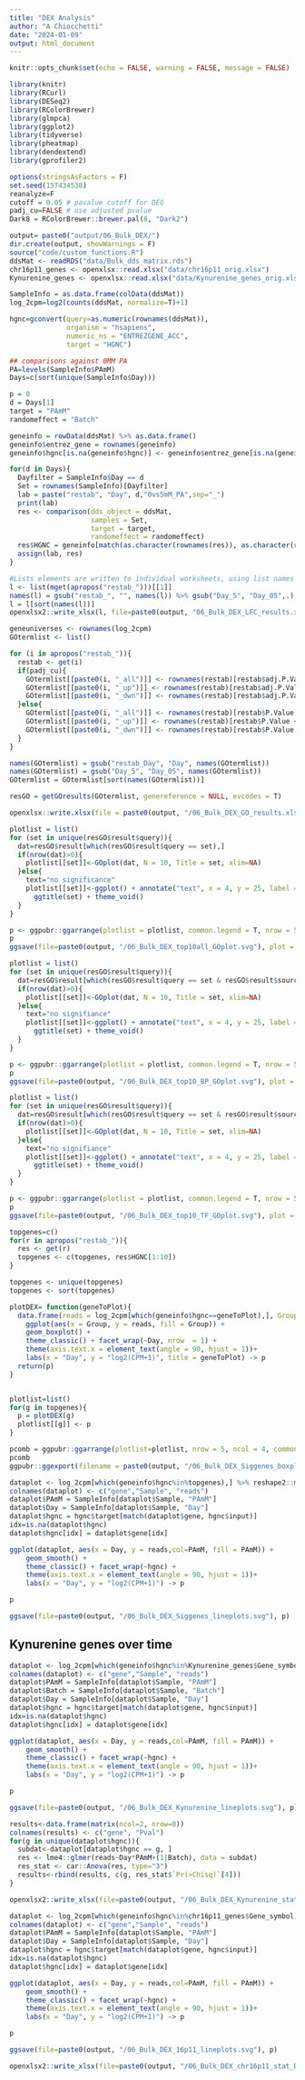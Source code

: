 ```yaml
---
title: "DEX Analysis"
author: "A Chiocchetti"
date: "2024-01-09"
output: html_document
---
```


```r
knitr::opts_chunk$set(echo = FALSE, warning = FALSE, message = FALSE)
```

```r
library(knitr)
library(RCurl) 
library(DESeq2)
library(RColorBrewer)
library(glmpca)
library(ggplot2)
library(tidyverse)
library(pheatmap)
library(dendextend)
library(gprofiler2)
```
```r
options(stringsAsFactors = F)
set.seed(157434538)
reanalyze=F
cutoff = 0.05 # pavalue cutoff for DEG
padj_cu=FALSE # use adjusted pvalue 
Dark8 = RColorBrewer::brewer.pal(8, "Dark2")
```

```r
output= paste0("output/06_Bulk_DEX/")
dir.create(output, showWarnings = F)
source("code/custom_functions.R")
ddsMat <- readRDS("data/Bulk_dds_matrix.rds")
chr16p11_genes <- openxlsx::read.xlsx("data/chr16p11_orig.xlsx")
Kynurenine_genes <- openxlsx::read.xlsx("data/Kynurenine_genes_orig.xlsx")

SampleInfo = as.data.frame(colData(ddsMat))
log_2cpm=log2(counts(ddsMat, normalize=T)+1)

hgnc=gconvert(query=as.numeric(rownames(ddsMat)), 
              organism = "hsapiens", 
              numeric_ns = "ENTREZGENE_ACC",
              target = "HGNC")

```

```r
## comparisons against 0MM PA
PA=levels(SampleInfo$PAmM)
Days=c(sort(unique(SampleInfo$Day)))

p = 0
d = Days[1]
target = "PAmM"
randomeffect = "Batch"

geneinfo = rowData(ddsMat) %>% as.data.frame()
geneinfo$entrez_gene = rownames(geneinfo)
geneinfo$hgnc[is.na(geneinfo$hgnc)] <- geneinfo$entrez_gene[is.na(geneinfo$hgnc)]

for(d in Days){
  Dayfilter = SampleInfo$Day == d
  Set = rownames(SampleInfo)[Dayfilter]
  lab = paste("restab", "Day", d,"0vs5mM_PA",sep="_")
  print(lab)
  res <- comparison(dds_object = ddsMat, 
                    samples = Set, 
                    target = target, 
                    randomeffect = randomeffect)
  res$HGNC = geneinfo[match(as.character(rownames(res)), as.character(rownames(geneinfo))), "hgnc"]
  assign(lab, res)
}

#Lists elements are written to individual worksheets, using list names as sheet names if available
l <- list(mget(apropos("restab_")))[[1]]
names(l) = gsub("restab_", "", names(l)) %>% gsub("Day_5", "Day_05",.)
l = l[sort(names(l))]
openxlsx2::write_xlsx(l, file=paste0(output, "06_Bulk_DEX_LFC_results.xlsx"), row_names=T )
```


```r
geneuniverses <- rownames(log_2cpm)
GOtermlist <- list()

for (i in apropos("restab_")){
  restab <- get(i)
  if(padj_cu){
    GOtermlist[[paste0(i, "_all")]] <- rownames(restab)[restab$adj.P.Val < cutoff]
    GOtermlist[[paste0(i, "_up")]] <- rownames(restab)[restab$adj.P.Val < cutoff  & restab$logFC >0]
    GOtermlist[[paste0(i, "_dwn")]] <- rownames(restab)[restab$adj.P.Val < cutoff  & restab$logFC < 0]
  }else{
    GOtermlist[[paste0(i, "_all")]] <- rownames(restab)[restab$P.Value < cutoff]
    GOtermlist[[paste0(i, "_up")]] <- rownames(restab)[restab$P.Value < cutoff  & restab$logFC >0]
    GOtermlist[[paste0(i, "_dwn")]] <- rownames(restab)[restab$P.Value < cutoff  & restab$logFC < 0]
  }
}

names(GOtermlist) = gsub("restab_Day", "Day", names(GOtermlist))
names(GOtermlist) = gsub("Day_5", "Day_05", names(GOtermlist))
GOtermlist = GOtermlist[sort(names(GOtermlist))]

resGO = getGOresults(GOtermlist, genereference = NULL, evcodes = T)

openxlsx::write.xlsx(file = paste0(output, "/06_Bulk_DEX_GO_results.xlsx"), as.data.frame(resGO$result))

```

```r

plotlist = list()
for (set in unique(resGO$result$query)){
  dat=resGO$result[which(resGO$result$query == set),]
  if(nrow(dat)>0){
    plotlist[[set]]<-GOplot(dat, N = 10, Title = set, xlim=NA)
  }else{
    text="no significance"
    plotlist[[set]]<-ggplot() + annotate("text", x = 4, y = 25, label = text) + 
      ggtitle(set) + theme_void()
  }
}

p <- ggpubr::ggarrange(plotlist = plotlist, common.legend = T, nrow = 5, ncol =3)
p
ggsave(file=paste0(output, "/06_Bulk_DEX_top10all_GOplot.svg"), plot = p)
```

```r
plotlist = list()
for (set in unique(resGO$result$query)){
  dat=resGO$result[which(resGO$result$query == set & resGO$result$source == "GO:BP"),]
  if(nrow(dat)>0){
    plotlist[[set]]<-GOplot(dat, N = 10, Title = set, xlim=NA)
  }else{
    text="no signifiance"
    plotlist[[set]]<-ggplot() + annotate("text", x = 4, y = 25, label = text) + 
      ggtitle(set) + theme_void()
  }
}

p <- ggpubr::ggarrange(plotlist = plotlist, common.legend = T, nrow = 5, ncol =3)
p
ggsave(file=paste0(output, "/06_Bulk_DEX_top10_BP_GOplot.svg"), plot = p)
```


```r
plotlist = list()
for (set in unique(resGO$result$query)){
  dat=resGO$result[which(resGO$result$query == set & resGO$result$source == "TF"),]
  if(nrow(dat)>0){
    plotlist[[set]]<-GOplot(dat, N = 10, Title = set, xlim=NA)
  }else{
    text="no signifiance"
    plotlist[[set]]<-ggplot() + annotate("text", x = 4, y = 25, label = text) + 
      ggtitle(set) + theme_void()
  }
}

p <- ggpubr::ggarrange(plotlist = plotlist, common.legend = T, nrow = 5, ncol =3)
p
ggsave(file=paste0(output, "/06_Bulk_DEX_top10_TF_GOplot.svg"), plot = p)
```
```r

topgenes=c()
for(r in apropos("restab_")){
  res <- get(r)
  topgenes <- c(topgenes, res$HGNC[1:10])
}

topgenes <- unique(topgenes)
topgenes <- sort(topgenes)

plotDEX= function(geneToPlot){
  data.frame(reads = log_2cpm[which(geneinfo$hgnc==geneToPlot),], Group = SampleInfo$PAmM, Day = SampleInfo$Day) %>%
    ggplot(aes(x = Group, y = reads, fill = Group)) +
    geom_boxplot() +
    theme_classic() + facet_wrap(~Day, nrow  = 1) +
    theme(axis.text.x = element_text(angle = 90, hjust = 1))+
    labs(x = "Day", y = "log2(CPM+1)", title = geneToPlot) -> p
  return(p)
}


plotlist=list()
for(g in topgenes){
  p = plotDEX(g)
  plotlist[[g]] <- p
}

pcomb = ggpubr::ggarrange(plotlist=plotlist, nrow = 5, ncol = 4, common.legend = T, heights = c(3,3,3,3,3), widths = c(3,3,3,3))
pcomb
ggpubr::ggexport(filename = paste0(output, "/06_Bulk_DEX_Siggenes_boxplots.pdf"), plotlist = pcomb, width = 14, height = 21, dpi = 300)

dataplot <- log_2cpm[which(geneinfo$hgnc%in%topgenes),] %>% reshape2::melt()
colnames(dataplot) <- c("gene","Sample", "reads")  
dataplot$PAmM = SampleInfo[dataplot$Sample, "PAmM"]
dataplot$Day = SampleInfo[dataplot$Sample, "Day"]
dataplot$hgnc = hgnc$target[match(dataplot$gene, hgnc$input)]
idx=is.na(dataplot$hgnc)
dataplot$hgnc[idx] = dataplot$gene[idx]

ggplot(dataplot, aes(x = Day, y = reads,col=PAmM, fill = PAmM)) +
    geom_smooth() +
    theme_classic() + facet_wrap(~hgnc) +
    theme(axis.text.x = element_text(angle = 90, hjust = 1))+
    labs(x = "Day", y = "log2(CPM+1)") -> p

p

ggsave(file=paste0(output, "/06_Bulk_DEX_Siggenes_lineplots.svg"), p)
```
## Kynurenine genes over time

```r
dataplot <- log_2cpm[which(geneinfo$hgnc%in%Kynurenine_genes$Gene_symbol),] %>% reshape2::melt()
colnames(dataplot) <- c("gene","Sample", "reads")  
dataplot$PAmM = SampleInfo[dataplot$Sample, "PAmM"]
dataplot$Batch = SampleInfo[dataplot$Sample, "Batch"]
dataplot$Day = SampleInfo[dataplot$Sample, "Day"]
dataplot$hgnc = hgnc$target[match(dataplot$gene, hgnc$input)]
idx=is.na(dataplot$hgnc)
dataplot$hgnc[idx] = dataplot$gene[idx]

ggplot(dataplot, aes(x = Day, y = reads,col=PAmM, fill = PAmM)) +
    geom_smooth() +
    theme_classic() + facet_wrap(~hgnc) +
    theme(axis.text.x = element_text(angle = 90, hjust = 1))+
    labs(x = "Day", y = "log2(CPM+1)") -> p

p

ggsave(file=paste0(output, "/06_Bulk_DEX_Kynurenine_lineplots.svg"), p)

results<-data.frame(matrix(ncol=2, nrow=0))
colnames(results) <- c("gene", "Pval")
for(g in unique(dataplot$hgnc)){
  subdat<-dataplot[dataplot$hgnc == g, ]
  res <- lme4::glmer(reads~Day*PAmM+(1|Batch), data = subdat)
  res_stat <- car::Anova(res, type="3")
  results<-rbind(results, c(g, res_stat$`Pr(>Chisq)`[4]))
}

openxlsx2::write_xlsx(file=paste0(output, "/06_Bulk_DEX_Kynurenine_stat_DayxmM.xlsx"), results)

```

```r
dataplot <- log_2cpm[which(geneinfo$hgnc%in%chr16p11_genes$Gene_symbol),] %>% reshape2::melt()
colnames(dataplot) <- c("gene","Sample", "reads")  
dataplot$PAmM = SampleInfo[dataplot$Sample, "PAmM"]
dataplot$Day = SampleInfo[dataplot$Sample, "Day"]
dataplot$hgnc = hgnc$target[match(dataplot$gene, hgnc$input)]
idx=is.na(dataplot$hgnc)
dataplot$hgnc[idx] = dataplot$gene[idx]

ggplot(dataplot, aes(x = Day, y = reads,col=PAmM, fill = PAmM)) +
    geom_smooth() +
    theme_classic() + facet_wrap(~hgnc) +
    theme(axis.text.x = element_text(angle = 90, hjust = 1))+
    labs(x = "Day", y = "log2(CPM+1)") -> p

p

ggsave(file=paste0(output, "/06_Bulk_DEX_16p11_lineplots.svg"), p)

openxlsx2::write_xlsx(file=paste0(output, "/06_Bulk_DEX_chr16p11_stat_DayxmM.xlsx"), results)
```
